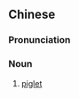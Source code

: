 {{also|小猪}}
==Chinese==
{{zh-forms|s=小猪}}

===Pronunciation===
{{zh-pron
|m=xiǎozhū
|c=siu2 zyu1
|cat=n
}}

===Noun===
{{zh-noun}}

# [[piglet]]